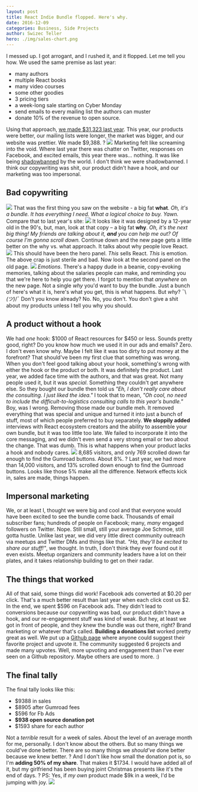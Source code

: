 ```yaml
---
layout: post
title: React Indie Bundle flopped. Here's why.
date: 2016-12-09
categories: Business, Side Projects
author: Swizec Teller
hero: ./img/sales-chart.png
---
```


I messed up. I got arrogant, and I rushed it, and it flopped. Let me tell you how. We used the same premise as last year:

-   many authors
-   multiple React books
-   many video courses
-   some other goodies
-   3 pricing tiers
-   a week-long sale starting on Cyber Monday
-   send emails to every mailing list the authors can muster
-   donate 10% of the revenue to open source.

Using that approach, [we made $31,323 last year](https://swizec.com/blog/react-indie-bundle-report-or-how-we-made-31k-in-a-week/swizec/6762). This year, our products were better, our mailing lists were longer, the market was bigger, and our website was prettier. We made $9,388. ? ![](./img/sales-chart.png) Marketing felt like screaming into the void. Where last year there was chatter on Twitter, responses on Facebook, and excited emails, this year there was… nothing. It was like being [shadowbanned](https://en.wikipedia.org/wiki/Stealth_banning) by the world. I don't think we were shadowbanned. I think our copywriting was shit, our product didn't have a hook, and our marketing was too impersonal.

## Bad copywriting

![](./img/new-page.png) That was the first thing you saw on the website - a big fat **what**. _Oh, it's a bundle. It has everything I need. What a logical choice to buy. Yawn._ Compare that to last year's site: ![](./img/old-page.png) It looks like it was designed by a 12-year old in the 90's, but, man, look at that copy – a big fat **why**. _Oh, it's the next big thing! My friends are talking about it, **and** you can help me out? Of course I'm gonna scroll down._ Continue down and the new page gets a little better on the why vs. what approach. It talks about why people love React. ![](./img/why-love.png) This should have been the hero panel. _This_ sells React. _This_ is emotion. The above crap is just sterile and bad. Now look at the second panel on the old page. ![](./img/for-engineers.png) _Emotions_. There's a happy dude in a beanie, copy-evoking memories, talking about the salaries people can make, and reminding you that we're here to help you get there. I forgot to mention that _anywhere_ on the new page. Not a single _why_ you'd want to buy the bundle. Just a bunch of here's what it is, here's what you get, this is what happens. But _why_? ¯\\_(ツ)_/¯ Don't you know already? No. No, you don't. You don't give a shit about my products unless I tell you why you should. 

## A product without a hook

We had _one_ hook: $1000 of React resources for $450 or less. Sounds pretty good, right? Do you know how much we used it in our ads and emails? Zero. I don't even know why. Maybe I felt like it was too dirty to put money at the forefront? That should've been my first clue that something was wrong. When you don't feel good talking about your hook, something's wrong with either the hook or the product or both. It was definitely the product. Last year, we added face time with the authors, and that was great. Not many people used it, but it was _special_. Something they couldn't get anywhere else. So they bought our bundle then told us _"Eh, I don't really care about the consulting. I just liked the idea."_ I took that to mean, _"Oh cool, no need to include the difficult-to-logistics consulting calls to this year's bundle."_ Boy, was I wrong. Removing those made our bundle meh. It removed everything that was special and unique and turned it into just a bunch of stuff, most of which people preferred to buy separately. **We sloppily added** interviews with React ecosystem creators and the ability to assemble your own bundle, but it was too little too late. We failed to incorporate it into the core messaging, and we didn't even send a very strong email or two about the change. That was dumb. This is what happens when your product lacks a hook and nobody cares. ![](./img/Screen-Shot-2016-12-09-at-09.49.38.png) 8,685 visitors, and only 769 scrolled down far enough to find the Gumroad buttons. About 8%. ? Last year, we had more than 14,000 visitors, and 13% scrolled down enough to find the Gumroad buttons. Looks like those 5% make all the difference. Network effects kick in, sales are made, things happen.

## Impersonal marketing

We, or at least I, thought we were big and cool and that everyone would have been excited to see the bundle come back. Thousands of email subscriber fans; hundreds of people on Facebook; many, _many_ engaged followers on Twitter. Nope. Still small, still your average Joe Schmoe, still gotta hustle. Unlike last year, we did very little direct community outreach via meetups and Twitter DMs and things like that. _"Ha, they'll be excited to share our stuff!"_, we thought. In truth, I don't think they ever found out it even exists. Meetup organizers and community leaders have a lot on their plates, and it takes relationship building to get on their radar.

## The things that worked

All of that said, some things did work! Facebook ads converted at $0.20 per click. That's a much better result than last year when each click cost us $2. In the end, we spent $596 on Facebook ads. They didn't lead to conversions because our copywriting was bad, our product didn't have a hook, and our re-engagement stuff was kind of weak. But hey, at least we got in front of people, and they knew the bundle was out there, right? Brand marketing or whatever that's called. **Building a donations list** worked pretty great as well. We put up a [Github page](https://github.com/Swizec/react-indie-bundle-donations) where anyone could suggest their favorite project and upvote it. The community suggested 6 projects and made many upvotes. Well, more upvoting and engagement than I've ever seen on a Github repository. Maybe others are used to more. :)

## The final tally

The final tally looks like this:

-   $9388 in sales
-   $8905 after Gumroad fees
-   $596 for Fb Ads
-   **$938 open source donation pot**
-   $1593 share for each author

Not a _terrible_ result for a week of sales. About the level of an average month for me, personally. I don't know about the others. But so many things we could've done better. There are so many things we _should've_ done better because we knew better. ? And I don't like how small the donation pot is, so I'm **adding 50% of my share**. That makes it $1734. I would have added all of it, but my girlfriend has been buying joint Christmas presents like it's the end of days. ? PS: Yes, if _my own_ product made $9k in a week, I'd be jumping with joy. ![](./img/DE0UKtk.jpg)
